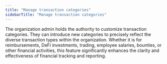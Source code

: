 ```yaml
---
title: "Manage transaction categories"
sidebarTitle: "Manage transaction categories"
---
```


The organization admin holds the authority to customize transaction categories. They can introduce new categories to precisely reflect the diverse transaction types within the organization. Whether it is for reimbursements, DeFi investments, trading, employee salaries, bounties, or other financial activities, this feature significantly enhances the clarity and effectiveness of financial tracking and reporting.
